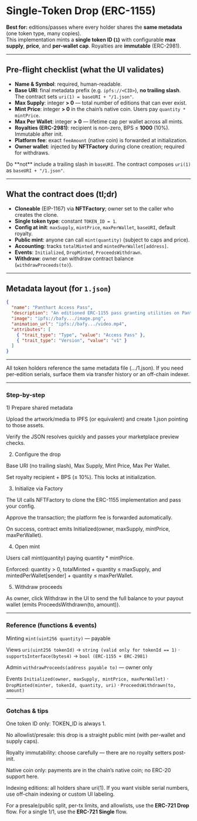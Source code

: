 

# Single-Token Drop (ERC-1155)

**Best for:** editions/passes where every holder shares the **same metadata** (one token type, many copies).  
This implementation mints a **single token ID (`1`)** with configurable **max supply**, **price**, and **per-wallet cap**. Royalties are **immutable** (ERC-2981).

---

## Pre-flight checklist (what the UI validates)

- **Name & Symbol**: required, human-readable.
- **Base URI**: final metadata prefix (e.g. `ipfs://<CID>`), **no trailing slash**.  
  The contract sets `uri(1) = baseURI + "/1.json"`.
- **Max Supply**: integer **> 0** — total number of editions that can ever exist.
- **Mint Price**: integer **> 0** in the chain’s native coin. Users pay `quantity * mintPrice`.
- **Max Per Wallet**: integer **> 0** — lifetime cap per wallet across all mints.
- **Royalties (ERC-2981)**: recipient is non-zero, BPS ≤ **1000** (10%). Immutable after init.
- **Platform fee**: exact `feeAmount` (native coin) is forwarded at initialization.
- **Owner wallet**: injected by **NFTFactory** during clone creation; required for withdraws.

<Callout type="warning" emoji="⚠️">
Do **not** include a trailing slash in <code>baseURI</code>. The contract composes <code>uri(1)</code> as <code>baseURI + "/1.json"</code>.
</Callout>

---

## What the contract does (tl;dr)

- **Cloneable** (EIP-1167) via **NFTFactory**; owner set to the caller who creates the clone.
- **Single token type**: constant `TOKEN_ID = 1`.
- **Config at init**: `maxSupply`, `mintPrice`, `maxPerWallet`, `baseURI`, default royalty.
- **Public mint**: anyone can call `mint(quantity)` (subject to caps and price).
- **Accounting**: tracks `totalMinted` and `mintedPerWallet[address]`.
- **Events**: `Initialized`, `DropMinted`, `ProceedsWithdrawn`.
- **Withdraw**: owner can withdraw contract balance (`withdrawProceeds(to)`).

---

## Metadata layout (for `1.json`)

```json
{
  "name": "Panthart Access Pass",
  "description": "An editioned ERC-1155 pass granting utilities on Panthart.",
  "image": "ipfs://bafy.../image.png",
  "animation_url": "ipfs://bafy.../video.mp4",
  "attributes": [
    { "trait_type": "Type", "value": "Access Pass" },
    { "trait_type": "Version", "value": "v1" }
  ]
}
```

---

All token holders reference the same metadata file (…/1.json). If you need per-edition serials, surface them via transfer history or an off-chain indexer.

--- 
### Step-by-step
<Steps>
1) Prepare shared metadata

Upload the artwork/media to IPFS (or equivalent) and create 1.json pointing to those assets.

Verify the JSON resolves quickly and passes your marketplace preview checks.

2) Configure the drop

Base URI (no trailing slash), Max Supply, Mint Price, Max Per Wallet.

Set royalty recipient + BPS (≤ 10%). This locks at initialization.

3) Initialize via Factory

The UI calls NFTFactory to clone the ERC-1155 implementation and pass your config.

Approve the transaction; the platform fee is forwarded automatically.

On success, contract emits Initialized(owner, maxSupply, mintPrice, maxPerWallet).

4) Open mint

Users call mint(quantity) paying quantity * mintPrice.

Enforced: quantity > 0, totalMinted + quantity ≤ maxSupply, and
mintedPerWallet[sender] + quantity ≤ maxPerWallet.

5) Withdraw proceeds

As owner, click Withdraw in the UI to send the full balance to your payout wallet (emits ProceedsWithdrawn(to, amount)).

</Steps>

---

### Reference (functions & events)

Minting
`mint(uint256 quantity)` — payable

Views
`uri(uint256 tokenId)` → `string (valid only for tokenId == 1)` ·
`supportsInterface(bytes4)` → `bool (ERC-1155 + ERC-2981)`

Admin
`withdrawProceeds(address payable to)` — owner only

Events
`Initialized(owner, maxSupply, mintPrice, maxPerWallet)` ·
`DropMinted(minter, tokenId, quantity, uri)` ·
`ProceedsWithdrawn(to, amount)`

---

### Gotchas & tips

One token ID only: TOKEN_ID is always 1.

No allowlist/presale: this drop is a straight public mint (with per-wallet and supply caps).

Royalty immutability: choose carefully — there are no royalty setters post-init.

Native coin only: payments are in the chain’s native coin; no ERC-20 support here.

Indexing editions: all holders share uri(1). If you want visible serial numbers, use off-chain indexing or custom UI labeling.

<Callout type="info" emoji="🧭"> For a presale/public split, per-tx limits, and allowlists, use the <strong>ERC-721 Drop</strong> flow. For a single 1/1, use the <strong>ERC-721 Single</strong> flow. </Callout>